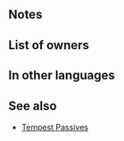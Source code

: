 {{Weapon Infobox
|tagid=SID_義侠の戦刃
|intID=2740
|image=wep_dg053
|exclusive=1
|weaponType=Dagger
|cost=400
|might=14
|range=2
|cooldown=-1
|effect=Enables【Canto (２)】.<br><br>Accelerates Special trigger (cooldown count-1). At start of turn, unit can move 1 extra space. (That turn only. Does not stack.) At start of combat, if foe's HP ≥ 50%, grants Atk/Spd+6 to unit during combat.<br><br>Effect:【Dagger ７】<br><br>【Canto (２)】<br>After an attack, Assist skill, or structure destruction, unit can move ２ space(s).<br><br>(Unit moves according to movement type. Once per turn. Cannot attack or assist. Only highest value applied. Does not stack. After moving, if a skill that grants another action would be triggered (like with Galeforce), Canto will trigger after the granted action. Unit's base movement has no effect on movement granted. Cannot warp (using skills like Wings of Mercy) a distance greater than unit would be able to move with normal Canto movement.)<br><br>【Dagger ７】<br>After combat, if unit attacked, inflicts Def/Res-７ on target and foes within 2 spaces of target through their next actions.
|statModifiers=0,14,0,0,0
|required=Silver Dagger
|properties=random_owner
}}
==Notes==
{{Canto|2}}
{{Temporary buffs}}
{{Mobility increased}}
{{IfUnitAttacked}}
{{Penalties}}
==List of owners==
{{Skill Hero List}}
==In other languages==
{{OtherLanguages
|japanese=義侠の戦刃
|german=Ehrbare Klinge
|spanishEU=Hoja caballerosa
|spanishLA=Hoja caballerosa
|french=Brave lame
|italian=Lama d'onore
|chineseTW=俠義的戰刃
|portuguese=Espada da honra
}}
==See also==
{{See also skills|cond=Description LIKE '%start of%turn%unit can move 1 extra space%' AND Description NOT LIKE '%transforms%' AND Description NOT LIKE '%stall%restricts movement%' AND Exclusive='1' OR Description LIKE '%【Canto (２)】%'}}
* [[Skill families/C Passives#Tempest|Tempest Passives]]
{{Weapons Navbox}}
